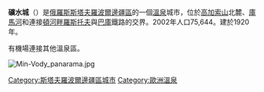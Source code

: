 {{Expand language|1=en|time=2021-11-03T08:35:20+00:00}}
{{Unreferenced|time=2021-11-03T08:35:20+00:00}}
'''礦水城'''（'''{{lang|ru|Минеральные Воды}}'''）是[[俄羅斯|俄羅斯]][[斯塔夫羅波爾邊疆區|斯塔夫羅波爾邊疆區]]的一個[[溫泉|溫泉]]城市，位於[[高加索山|高加索山]]北麓、[[庫馬河|庫馬河]]和連接[[頓河畔羅斯托夫|頓河畔羅斯托夫]]與[[巴庫|巴庫]]鐵路的交界。2002年人口75,644。建於1920年。

有機場連接其他溫泉區。

[[File:Min-Vody_panarama.jpg|thumb]]
{{斯塔夫羅波爾邊疆區城市}}
{{Russia-geo-stub}}
{{Authority control}}
[[Category:斯塔夫羅波爾邊疆區城市|Category:斯塔夫羅波爾邊疆區城市]]
[[Category:歐洲溫泉|Category:歐洲溫泉]]